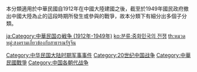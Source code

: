 本分類適用於中華民國自1912年在中國大陸建國之後，截至於1949年國民政府撤出中國大陸為止的這段時期所發生或參與的戰爭，故本分類下有細分出多個子分類。

[[Category:中华民国大陆时期军事事件|Category:中华民国大陆时期军事事件]]
[[Category:20世纪中国战争|Category:20世纪中国战争]]
[[Category:中華民國戰爭|Category:中華民國戰爭]]
[[Category:中国各朝代战争|Category:中国各朝代战争]]

[[ja:Category:中華民国の戦争_(1912年-1949年)|ja:Category:中華民国の戦争 (1912年-1949年)]]
[[ko:분류:중화민국의_전쟁|ko:분류:중화민국의 전쟁]]
[[th:หมวดหมู่:สงครามเกี่ยวข้องกับสาธารณรัฐจีน|th:หมวดหมู่:สงครามเกี่ยวข้องกับสาธารณรัฐจีน]]